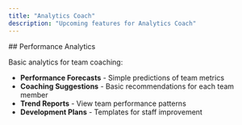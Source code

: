 ```yaml
---
title: "Analytics Coach"
description: "Upcoming features for Analytics Coach"
---
```


<Update label="Q4 2025">
  ## Performance Analytics
  
  Basic analytics for team coaching:
  - **Performance Forecasts** - Simple predictions of team metrics
  - **Coaching Suggestions** - Basic recommendations for each team member
  - **Trend Reports** - View team performance patterns
  - **Development Plans** - Templates for staff improvement
</Update>